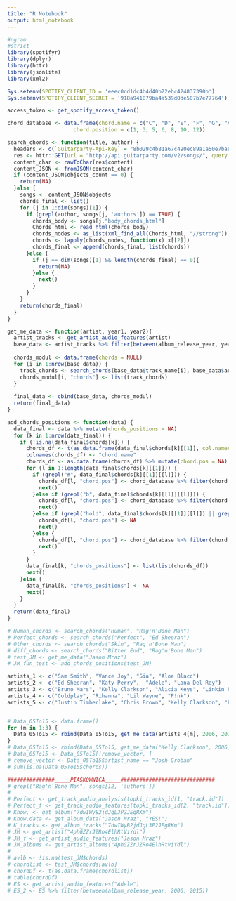 ```yaml
---
title: "R Notebook"
output: html_notebook
---
```


```r
#ngram
#strict
library(spotifyr)
library(dplyr)
library(httr)
library(jsonlite)
library(xml2)
```

```r
Sys.setenv(SPOTIFY_CLIENT_ID = 'eeec0cd1dc4b4d40b22ebc424837390b')
Sys.setenv(SPOTIFY_CLIENT_SECRET = '918a941879ba4a539d0de507b7e77764')

access_token <- get_spotify_access_token()

chord_database <- data.frame(chord.name = c("C", "D", "E", "F", "G", "A", "B"),
                     chord.position = c(1, 3, 5, 6, 8, 10, 12))

search_chords <- function(title, author) {
  headers <- c(`Guitarparty-Api-Key` = "8b029c4b81a67c490ec89a1a50e7ba6bf720e909")
  res <- httr::GET(url = "http://api.guitarparty.com/v2/songs/", query = list(query = title), add_headers(headers))
  content_char <- rawToChar(res$content)
  content_JSON <- fromJSON(content_char)
  if (content_JSON$objects_count == 0) {
    return(NA)
  }else {
    songs <- content_JSON$objects
    chords_final <- list()
    for (j in 1:dim(songs)[1]) {
      if (grepl(author, songs[j, 'authors']) == TRUE) {
        chords_body <- songs[j,"body_chords_html"]
        Chords_html <- read_html(chords_body)
        chords_nodes <- as_list(xml_find_all(Chords_html, "//strong"))
        chords <- lapply(chords_nodes, function(x) x[[2]])
        chords_final <- append(chords_final, list(chords))
      }else {
        if (j == dim(songs)[1] && length(chords_final) == 0){
          return(NA)
        }else {
          next()
        }
      }
    }
    return(chords_final)
  }
}

get_me_data <- function(artist, year1, year2){
  artist_tracks <- get_artist_audio_features(artist)
  base_data <- artist_tracks %>% filter(between(album_release_year, year1, year2)) %>% select(artist_id, artist_name, album_id,                         album_name, album_type, album_release_date, album_release_year, album_release_date_precision, track_id,                                  track_name, disc_number, track_number, available_markets, is_local,   duration_ms, danceability, energy,                                 loudness, speechiness,  acousticness, instrumentalness, liveness, valence, tempo, key, mode, key_name, mode_name,                        key_mode)
  
  chords_modul <- data.frame(chords = NULL)
  for (i in 1:nrow(base_data)) {
    track_chords <- search_chords(base_data$track_name[i], base_data$artist_name[i])
    chords_modul[i, "chords"] <- list(track_chords)
  }
  
  final_data <- cbind(base_data, chords_modul)
  return(final_data)
}

add_chords_positions <- function(data) {
  data_final <- data %>% mutate(chords_positions = NA)
  for (k in 1:nrow(data_final)) {
    if (!is.na(data_final$chords[k])) {
      chords_df <- t(as.data.frame(data_final$chords[k][[1]], col.names = 1:length(data_final$chords[k][[1]])))
      colnames(chords_df) <- "chord.name"
      chords_df <- as.data.frame(chords_df) %>% mutate(chord.pos = NA)
      for (l in 1:length(data_final$chords[k][[1]])) {
        if (grepl("#", data_final$chords[k][[1]][[l]])) {
          chords_df[l, "chord.pos"] <- chord_database %>% filter(chord.name == substr(data_final$chords[k][[1]][[l]], 1, 1)) %>%                                         select(chord.position) +1
          next()
        }else if (grepl("b", data_final$chords[k][[1]][[l]])) {
          chords_df[l, "chord.pos"] <- chord_database %>% filter(chord.name == substr(data_final$chords[k][[1]][[l]], 1, 1)) %>%                                         select(chord.position) -1
          next()
        }else if (grepl("hold", data_final$chords[k][[1]][[l]]) || grepl("pause", data_final$chords[k][[1]][[l]])) {
          chords_df[l, "chord.pos"] <- NA
          next()
        }else {
          chords_df[l, "chord.pos"] <- chord_database %>% filter(chord.name == substr(data_final$chords[k][[1]][[l]], 1, 1)) %>%                                         select(chord.position)
          next()
        }
      }
      data_final[k, "chords_positions"] <- list(list(chords_df))
      next()
    }else {
      data_final[k, "chords_positions"] <- NA
      next()
    }
  }
  return(data_final)
}
```

```r
# Human_chords <- search_chords("Human", "Rag'n'Bone Man")
# Perfect_chords <- search_chords("Perfect", "Ed Sheeran")
# Other_chords <- search_chords("Skin", "Rag'n'Bone Man")
# diff_chords <- search_chords("Bitter End", "Rag'n'Bone Man")
# test_JM <- get_me_data("Jason Mraz")
# JM_fun_test <- add_chords_positions(test_JM)

artists_1 <- c("Sam Smith", "Vance Joy", "Sia", "Aloe Blacc")
artists_2 <- c("Ed Sheeran", "Katy Perry",  "Adele", "Lana Del Rey")
artists_3 <- c("Bruno Mars", "Kelly Clarkson", "Alicia Keys", "Linkin Park")
artists_4 <- c("Coldplay", "Rihanna", "Lil Wayne", "P!nk")
artists_5 <- c("Justin Timberlake", "Chris Brown", "Kelly Clarkson", "Fergie")


# Data_05To15 <- data.frame()
for (m in 1:3) {
  Data_05To15 <- rbind(Data_05To15, get_me_data(artists_4[m], 2006, 2015))
}
# Data_05To15 <- rbind(Data_05To15, get_me_data("Kelly Clarkson", 2006, 2015))
# Data_05To15 <- Data_05To15[!remove_vector, ]
# remove_vector <- Data_05To15$artist_name == "Josh Groban"
# sum(is.na(Data_05To15$chords))
```

```r
###############_____PIASKOWNICA_____##############################
# grepl("Rag'n'Bone Man", songs[12, 'authors'])
# 
# Perfect <- get_track_audio_analysis(topki_tracks_id[1, "track.id"])
# Perfect_f <- get_track_audio_features(topki_tracks_id[2, "track.id"])
# Know. <- get_album("7dwIWyB2jdJgL3P2JEgRKm")
# Know.data <- get_album_data("Jason Mraz", "YES!")
# K_tracks <- get_album_tracks("7dwIWyB2jdJgL3P2JEgRKm")
# JM <- get_artist("4phGZZrJZRo4ElhRtViYdl")
# JM_f <- get_artist_audio_features("Jason Mraz")
# JM_albums <- get_artist_albums("4phGZZrJZRo4ElhRtViYdl")
# 
# avlb <- !is.na(test_JM$chords)
# chordlist <- test_JM$chords[avlb]
# chordDf <- t(as.data.frame(chordlist))
# table(chordDf)
# ES <- get_artist_audio_features("Adele")
# ES_2 <- ES %>% filter(between(album_release_year, 2006, 2015))
```



